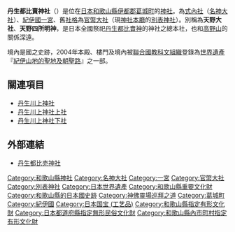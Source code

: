 {{日本神社
| name = 丹生都比賣神社
| img = File:Niutsuhime-jinja romon.jpg
| img_capt = 樓門
| image_width = 250px
| nihongo = 丹生都比売神社
| hiragana = にうつひめじんじゃ/にふつひめじんじゃ
| romaji = Niutsuhime Jinja、Nihutsuhime Jinja
| location = [[和歌山縣|和歌山縣]][[伊都郡|伊都郡]][[葛城町|葛城町]]上天野230
| god = 丹生都比賣大神<br />高野御子大神<br />[[大宜都比賣|大食都比賣大神]]<br />[[市寸島比賣命|市杵島比賣大神]]
| type = [[式內社|式內社]]（大）、[[紀伊國|紀伊國]][[一宮|一宮]]、[[官幣大社|官幣大社]]、[[別表神社|別表神社]]
| struct = 一間社[[春日造|春日造]]
| open_year = 不詳
| cere_date = 10月16日
|}}

'''丹生都比賣神社'''（{{lang-ja|丹生都比売神社}}）是位在[[日本|日本]][[和歌山縣|和歌山縣]][[伊都郡|伊都郡]][[葛城町|葛城町]]的[[神社|神社]]。為[[式內社|式內社]]（[[名神大社|名神大社]]）、[[紀伊國|紀伊國]][[一宮|一宮]]、舊[[社格|社格]]為[[官幣大社|官幣大社]]（現[[神社本廳|神社本廳]]的[[別表神社|別表神社]]）。別稱為'''天野大社'''、'''天野四所明神'''，是日本全國祭祀[[丹生都比賣神|丹生都比賣神]]的神社之總本社，也和[[高野山|高野山]]的關係深遠。

境內是國之史跡，2004年本殿、樓門及境內被[[聯合國教科文組織|聯合國教科文組織]]登錄為[[世界遺產|世界遺產]]『[[紀伊山地的聖地及朝聖路|紀伊山地的聖地及朝聖路]]』之一部。

== 關連項目 ==
*[[丹生川上神社|丹生川上神社]]
*[[丹生川上神社上社|丹生川上神社上社]]
*[[丹生川上神社下社|丹生川上神社下社]]

== 外部連結 ==
{{Commonscat|Niutsuhime-jinja}}
* {{ja}}[http://www.niutsuhime.or.jp/ 丹生都比売神社]{{Wayback|url=http://www.niutsuhime.or.jp/ |date=20201024064352 }}

{{一宮}}
{{近代社格制度}}
{{紀伊山地的聖地及朝聖路}}
{{DEFAULTSORT:Niutsuhime Jinja}}
[[Category:和歌山縣神社|Category:和歌山縣神社]]
[[Category:名神大社|Category:名神大社]]
[[Category:一宮|Category:一宮]]
[[Category:官幣大社|Category:官幣大社]]
[[Category:別表神社|Category:別表神社]]
[[Category:日本世界遺產|Category:日本世界遺產]]
[[Category:和歌山縣重要文化財|Category:和歌山縣重要文化財]]
[[Category:和歌山縣的日本國史跡|Category:和歌山縣的日本國史跡]]
[[Category:神佛靈場巡拜之道|Category:神佛靈場巡拜之道]]
[[Category:葛城町|Category:葛城町]]
[[Category:紀伊國|Category:紀伊國]]
[[Category:日本国宝_(工艺品)|Category:日本国宝 (工艺品)]]
[[Category:和歌山縣指定有形文化財|Category:和歌山縣指定有形文化財]]
[[Category:日本都道府縣指定無形民俗文化財|Category:日本都道府縣指定無形民俗文化財]]
[[Category:和歌山縣內市町村指定有形文化財|Category:和歌山縣內市町村指定有形文化財]]